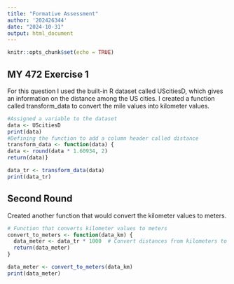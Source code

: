 ```yaml
---
title: "Formative Assessment"
author: '202426344'
date: "2024-10-31"
output: html_document
---
```


```r
knitr::opts_chunk$set(echo = TRUE)
```

## MY 472 Exercise 1

For this question I used the built-in R dataset called UScitiesD, which gives an information on the distance among the US cities. I created a function called transform_data to convert the mile values into kilometer values.

```r

#Assigned a variable to the dataset
data <- UScitiesD
print(data)
#Defining the function to add a column header called distance
transform_data <- function(data) {
data <- round(data * 1.60934, 2)
return(data)}

data_tr <- transform_data(data)
print(data_tr)

```

## Second Round

Created another function that would convert the kilometer values to meters.

```r
# Function that converts kilometer values to meters
convert_to_meters <- function(data_km) {
  data_meter <- data_tr * 1000  # Convert distances from kilometers to meters
  return(data_meter)
}

data_meter <- convert_to_meters(data_km)
print(data_meter)

```
